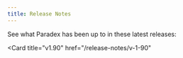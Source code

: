 ```yaml
---
title: Release Notes
---
```


See what Paradex has been up to in these latest releases: 

<CardGroup cols={2}>
<Card
  title="v1.91"
  href="/release-notes/v-1-91"
>
</Card>

<Card
  title="v1.90"
  href="/release-notes/v-1-90"
>
</Card>
</CardGroup>
